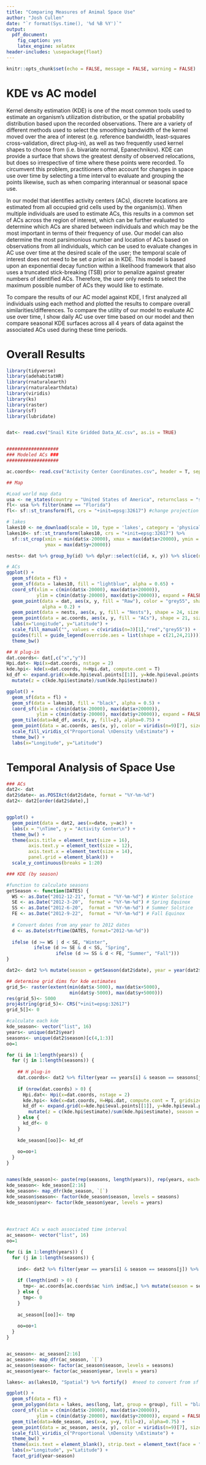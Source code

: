 ```yaml
---
title: "Comparing Measures of Animal Space Use"
author: "Josh Cullen"
date: "`r format(Sys.time(), '%d %B %Y')`"
output:
  pdf_document:
    fig_caption: yes
    latex_engine: xelatex
header-includes: \usepackage{float}
---
```


```r
knitr::opts_chunk$set(echo = FALSE, message = FALSE, warning = FALSE)
```

# KDE vs AC model

Kernel density estimation (KDE) is one of the most common tools used to estimate an organism's utilization distribution, or the spatial probability distribution based upon the recorded observations. There are a variety of different methods used to select the smoothing bandwidth of the kernel moved over the area of interest (e.g. reference bandwidth, least-squares cross-validation, direct plug-in), as well as two frequently used kernel shapes to choose from (i.e. bivariate normal, Epanechnikov). KDE can provide a surface that shows the greatest density of observed relocations, but does so irrespective of time where these points were recorded. To circumvent this problem, practitioners often account for changes in space use over time by selecting a time interval to evaluate and grouping the points likewise, such as when comparing interannual or seasonal space use.
\hfill\break

In our model that identifies activity centers (ACs), discrete locations are estimated from all occupied grid cells used by the organism(s). When multiple individuals are used to estimate ACs, this results in a common set of ACs across the region of interest, which can be further evaluated to determine which ACs are shared between individuals and which may be the most important in terms of their frequency of use. Our model can also determine the most parsimonious number and location of ACs based on observations from all individuals, which can be used to evaluate changes in AC use over time at the desired scale of the user; the temporal scale of interest does not need to be set *a priori* as in KDE. This model is based upon an exponential decay function within a likelihood framework that also uses a truncated stick-breaking (TSB) prior to penalize against greater numbers of identified ACs. Therefore, the user only needs to select the maximum possible number of ACs they would like to estimate.
\hfill\break

To compare the results of our AC model against KDE, I first analyzed all individuals using each method and plotted the results to compare overall similarities/differences. To compare the utility of our model to evaluate AC use over time, I show daily AC use over time based on our model and then compare seasonal KDE surfaces across all 4 years of data against the associated ACs used during these time periods.


# Overall Results

```r
library(tidyverse)
library(adehabitatHR)
library(rnaturalearth)
library(rnaturalearthdata)
library(viridis)
library(ks)
library(raster)
library(sf)
library(lubridate)


dat<- read.csv("Snail Kite Gridded Data_AC.csv", as.is = TRUE)


###################
### Modeled ACs ###
###################

ac.coords<- read.csv("Activity Center Coordinates.csv", header = T, sep = ',')

## Map

#Load world map data
usa <- ne_states(country = "United States of America", returnclass = "sf")
fl<- usa %>% filter(name == "Florida")
fl<- sf::st_transform(fl, crs = "+init=epsg:32617") #change projection to UTM 17N

# lakes
lakes10 <- ne_download(scale = 10, type = 'lakes', category = 'physical', returnclass = "sf")
lakes10<- sf::st_transform(lakes10, crs = "+init=epsg:32617") %>%
  sf::st_crop(xmin = min(dat$x-20000), xmax = max(dat$x+20000), ymin = min(dat$y-20000),
              ymax = max(dat$y+20000))

nests<- dat %>% group_by(id) %>% dplyr::select(c(id, x, y)) %>% slice(n=1)

```

```r
# ACs
ggplot() +
  geom_sf(data = fl) +
  geom_sf(data = lakes10, fill = "lightblue", alpha = 0.65) +
  coord_sf(xlim = c(min(dat$x-20000), max(dat$x+20000)),
           ylim = c(min(dat$y-20000), max(dat$y+20000)), expand = FALSE) +
  geom_point(data = dat, aes(x, y, fill = "Raw"), color = "grey55", shape = 21, size = 1,
             alpha = 0.2) +
  geom_point(data = nests, aes(x, y, fill = "Nests"), shape = 24, size = 2.5, alpha = 0.7) +
  geom_point(data = ac.coords, aes(x, y, fill = "ACs"), shape = 21, size = 3, alpha = 0.8) +
  labs(x="Longitude", y="Latitude") +
  scale_fill_manual("", values = c(viridis(n=3)[1],"red","grey55")) +
  guides(fill = guide_legend(override.aes = list(shape = c(21,24,21)))) +
  theme_bw()
```

```r
## H plug-in
dat.coords<- dat[,c("x","y")]
Hpi.dat<- Hpi(x=dat.coords, nstage = 2)
kde.hpi<- kde(x=dat.coords, H=Hpi.dat, compute.cont = T)
kd_df <- expand.grid(x=kde.hpi$eval.points[[1]], y=kde.hpi$eval.points[[2]]) %>% 
  mutate(z = c(kde.hpi$estimate)/sum(kde.hpi$estimate))

ggplot() +
  geom_sf(data = fl) +
  geom_sf(data = lakes10, fill = "black", alpha = 0.5) +
  coord_sf(xlim = c(min(dat$x-20000), max(dat$x+20000)),
           ylim = c(min(dat$y-20000), max(dat$y+20000)), expand = FALSE) +
  geom_tile(data=kd_df, aes(x, y, fill=z), alpha=0.75) +
  geom_point(data = ac.coords, aes(x, y), color = viridis(n=9)[7], size = 2, pch=1, stroke=0.5) +
  scale_fill_viridis_c("Proportional \nDensity \nEstimate") +
  theme_bw() +
  labs(x="Longitude", y="Latitude")

```


# Temporal Analysis of Space Use

```r
### ACs
dat2<- dat
dat2$date<- as.POSIXct(dat2$date, format = "%Y-%m-%d")
dat2<- dat2[order(dat2$date),]


ggplot() +
  geom_point(data = dat2, aes(x=date, y=ac)) +
  labs(x = "\nTime", y = "Activity Center\n") +
  theme_bw() +
  theme(axis.title = element_text(size = 16),
        axis.text.y = element_text(size = 12),
        axis.text.x = element_text(size = 14),
        panel.grid = element_blank()) +
  scale_y_continuous(breaks = 1:20)
```

```r
### KDE (by season)

#function to calculate seasons
getSeason <- function(DATES) {
  WS <- as.Date("2012-12-21", format = "%Y-%m-%d") # Winter Solstice
  SE <- as.Date("2012-3-20",  format = "%Y-%m-%d") # Spring Equinox
  SS <- as.Date("2012-6-20",  format = "%Y-%m-%d") # Summer Solstice
  FE <- as.Date("2012-9-22",  format = "%Y-%m-%d") # Fall Equinox
  
  # Convert dates from any year to 2012 dates
  d <- as.Date(strftime(DATES, format="2012-%m-%d"))
  
  ifelse (d >= WS | d < SE, "Winter",
          ifelse (d >= SE & d < SS, "Spring",
                  ifelse (d >= SS & d < FE, "Summer", "Fall")))
}

dat2<- dat2 %>% mutate(season = getSeason(dat2$date), year = year(dat2$date))

## determine grid dims for kde estimates
grid_5<- raster(extent(min(dat$x-5000), max(dat$x+5000),
                       min(dat$y-5000), max(dat$y+5000)))
res(grid_5)<- 5000
proj4string(grid_5)<- CRS("+init=epsg:32617")
grid_5[]<- 0

#calculate each kde
kde_season<- vector("list", 16)
years<- unique(dat2$year)
seasons<- unique(dat2$season)[c(4,1:3)]
oo=1

for (i in 1:length(years)) {
  for (j in 1:length(seasons)) {
    
    ## H plug-in
    dat.coords<- dat2 %>% filter(year == years[i] & season == seasons[j]) %>% dplyr::select(x,y)
    
    if (nrow(dat.coords) > 0) {
      Hpi.dat<- Hpi(x=dat.coords, nstage = 2)
      kde.hpi<- kde(x=dat.coords, H=Hpi.dat, compute.cont = T, gridsize = c(96,52), xmin = c(min(dat2$x), min(dat2$y)), xmax = c(max(dat2$x), max(dat2$y)))
      kd_df <- expand.grid(x=kde.hpi$eval.points[[1]], y=kde.hpi$eval.points[[2]]) %>% 
        mutate(z = c(kde.hpi$estimate)/sum(kde.hpi$estimate), season = seasons[j], year = years[i])
    } else {
      kd_df<- 0
    }
    
    kde_season[[oo]]<- kd_df
    
    oo=oo+1
  }
}


names(kde_season)<- paste(rep(seasons, length(years)), rep(years, each=length(seasons)))
kde_season<- kde_season[2:16]
kde_season<- map_dfr(kde_season, `[`)
kde_season$season<- factor(kde_season$season, levels = seasons)
kde_season$year<- factor(kde_season$year, levels = years)




#extract ACs w each associated time interval
ac_season<- vector("list", 16)
oo=1

for (i in 1:length(years)) {
  for (j in 1:length(seasons)) {
    
    ind<- dat2 %>% filter(year == years[i] & season == seasons[j]) %>% dplyr::select(ac) %>% unique()
    
    if (length(ind) > 0) {
      tmp<- ac.coords[ac.coords$ac %in% ind$ac,] %>% mutate(season = seasons[j], year = years[i])
    } else {
      tmp<- 0
    }
    
    ac_season[[oo]]<- tmp
    
    oo=oo+1
  }
}


ac_season<- ac_season[2:16]
ac_season<- map_dfr(ac_season, `[`)
ac_season$season<- factor(ac_season$season, levels = seasons)
ac_season$year<- factor(ac_season$year, levels = years)

lakes<- as(lakes10, "Spatial") %>% fortify()  #need to convert from sf so it shows up w facet

```

```r

ggplot() +
  geom_sf(data = fl) +
  geom_polygon(data = lakes, aes(long, lat, group = group), fill = "black", alpha = 0.5) +
  coord_sf(xlim = c(min(dat$x-20000), max(dat$x+20000)),
           ylim = c(min(dat$y-20000), max(dat$y+20000)), expand = FALSE) +
  geom_tile(data=kde_season, aes(x=x, y=y, fill=z), alpha=0.75) +
  geom_point(data = ac_season, aes(x, y), color = viridis(n=9)[7], size = 2, pch=1, stroke=0.25) +
  scale_fill_viridis_c("Proportional \nDensity \nEstimate") +
  theme_bw() +
  theme(axis.text = element_blank(), strip.text = element_text(face = "bold")) +
  labs(x="Longitude", y="Latitude") +
  facet_grid(year~season)
```


